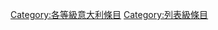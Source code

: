 {{Articles by Quality|topic=意大利|project=意大利|format=toc}}
{{Wikipedia category}}
{{emptycat}}
[[Category:各等級意大利條目|Category:各等級意大利條目]]
[[Category:列表級條目|Category:列表級條目]]